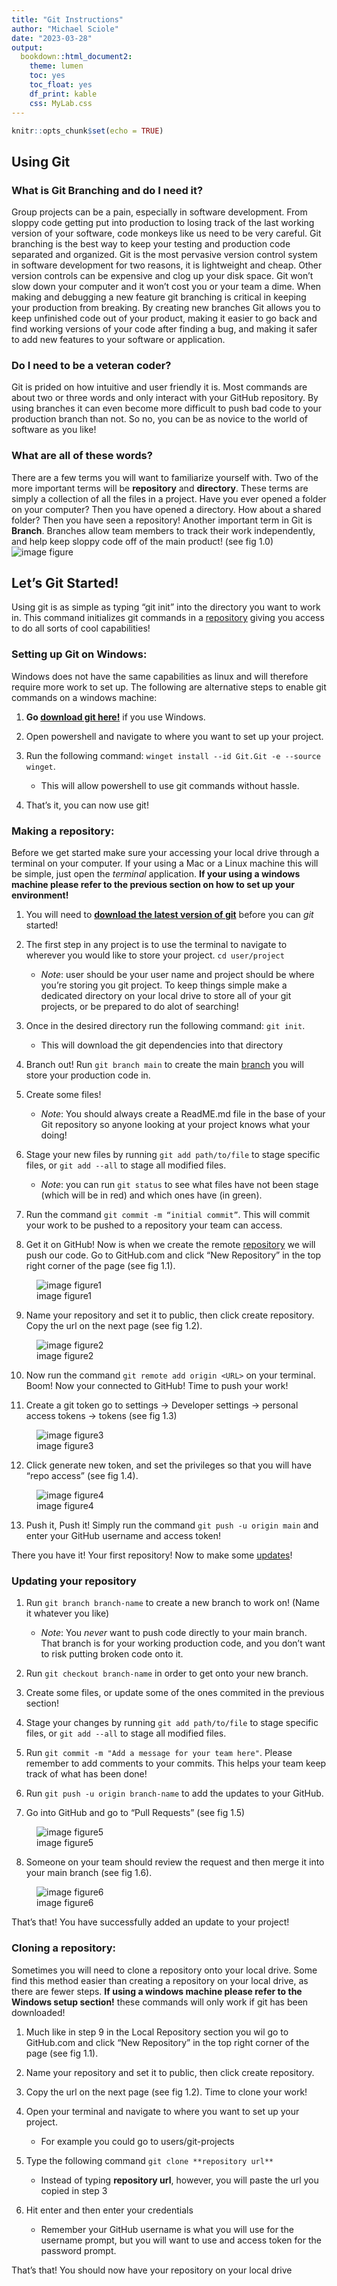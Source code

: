 ```yaml
---
title: "Git Instructions"
author: "Michael Sciole"
date: "2023-03-28"
output:
  bookdown::html_document2:
    theme: lumen
    toc: yes
    toc_float: yes
    df_print: kable
    css: MyLab.css 
---
```


```r
knitr::opts_chunk$set(echo = TRUE)
```

## Using Git

### What is Git Branching and do I need it?

  Group projects can be a pain, especially in software development. From sloppy code getting put into production to losing track of the last working version of your software, code monkeys like us need to be very careful. Git branching is the best way to keep your testing and production code separated and organized. Git is the most pervasive version control system in software development for two reasons, it is lightweight and cheap. Other version controls can be expensive and clog up your disk space. Git won't slow down your computer and it won't cost you or your team a dime. When making and debugging a new feature git branching is critical in keeping your production from breaking. By creating new branches Git allows you to keep unfinished code out of your product, making it easier to go back and find working versions of your code after finding a bug, and making it safer to add new features to your software or application.

### Do I need to be a veteran coder?

  Git is prided on how intuitive and user friendly it is. Most commands are about two or three words and only interact with your GitHub repository. By using branches it can even become more difficult to push bad code to your production branch than not. So no, you can be as novice to the world of software as you like!

### What are all of these words?

  There are a few terms you will want to familiarize yourself with. Two of the more important terms will be **repository** and **directory**. These terms are simply a collection of all the files in a project. Have you ever opened a folder on your computer? Then you have opened a directory. How about a shared folder? Then you have seen a repository! 
  Another important term in Git is **Branch**. Branches allow team members to track their work independently, and help keep sloppy code off of the main product! (see fig 1.0)
![image figure](/pictures/fig.png)

## Let's Git Started!

  Using git is as simple as typing “git init” into the directory you want to work in. This command initializes git commands in a [repository](#What-are-all-of-these-words?) giving you access to do all sorts of cool capabilities! 
  
### Setting up Git on Windows:

Windows does not have the same capabilities as linux and will therefore require more work to set up. The following are alternative steps to enable git commands on a windows machine:

1. **Go [download git here!](https://git-scm.com/download/win)** if you use Windows.

2. Open powershell and navigate to where you want to set up your project.

3. Run the following command: ```winget install --id Git.Git -e --source winget```.
    + This will allow powershell to use git commands without hassle.
    
4. That's it, you can now use git!

### Making a repository:

Before we get started make sure your accessing your local drive through a terminal on your computer. If your using a Mac or a Linux machine this will be simple, just open the *terminal* application. **If your using a windows machine please refer to the previous section on how to set up your environment!**

1. You will need to [**download the latest version of git**](https://git-scm.com) before you can *git* started!

2. The first step in any project is to use the terminal to navigate to wherever you would like to store your project. ```cd user/project```
    + *Note*: user should be your user name and project should be where you're storing you git project. To keep things simple make a dedicated directory on your local drive to store all of your git projects, or be prepared to do alot of searching!

3. Once in the desired directory run the following command: ```git init```. 
    + This will download the git dependencies into that directory

4. Branch out! Run ```git branch main``` to create the main [branch](#What-are-all-of-these-words?)  you will store your production code in.

5. Create some files! 
    + *Note*: You should always create a ReadME.md file in the base of your Git repository so anyone looking at your project knows what your doing!
    
6. Stage your new files by running ```git add path/to/file``` to stage specific files, or ```git add --all``` to stage all modified files.
    + *Note*: you can run ```git status``` to see what files have not been stage (which will be in red) and which ones have (in green).
    
7. Run the command ```git commit -m “initial commit”```. This will commit your work to be pushed to a repository your team can access.

8. Get it on GitHub! Now is when we create the remote [repository](#What-are-all-of-these-words?) we will push our code. Go to GitHub.com and click “New Repository” in the top right corner of the page (see fig 1.1). 

![image figure1](./pictures/fig1)

9. Name your repository and set it to public, then click create repository. Copy the url on the next page (see fig 1.2). 

![image figure2](./pictures/fig2)

10. Now run the command ```git remote add origin <URL>``` on your terminal. Boom! Now your connected to GitHub! Time to push your work!

11. Create a git token go to settings -> Developer settings -> personal access tokens -> tokens (see fig 1.3)

![image figure3](./pictures/fig3)

12. Click generate new token, and set the privileges so that you will have “repo access” (see fig 1.4).

![image figure4](./pictures/fig4)

13. Push it, Push it! Simply run the command ```git push -u origin main``` and enter your GitHub username and access token!

There you have it! Your first repository! Now to make some [updates](#Updating-your-repository)!
    
### Updating your repository

1. Run ```git branch branch-name``` to create a new branch to work on! (Name it whatever you like)
    + *Note*: You *never* want to push code directly to your main branch. That branch is for your working production code, and you don't want to risk putting broken code onto it.
    
2. Run ```git checkout branch-name``` in order to get onto your new branch.

3. Create some files, or update some of the ones commited in the previous section!

4. Stage your changes by running ```git add path/to/file``` to stage specific files, or ```git add --all``` to stage all modified files.

5. Run ```git commit -m "Add a message for your team here"```. Please remember to add comments to your commits. This helps your team keep track of what has been done!

6. Run ```git push -u origin branch-name``` to add the updates to your GitHub.

7. Go into GitHub and go to "Pull Requests" (see fig 1.5)

![image figure5](./pictures/fig5)

8. Someone on your team should review the request and then merge it into your main branch (see fig 1.6).

![image figure6](./pictures/fig6)

That’s that! You have successfully added an update to your project!


### Cloning a repository:

Sometimes you will need to clone a repository onto your local drive. Some find this method easier than creating a repository on your local drive, as there are fewer steps. **If using a windows machine please refer to the Windows setup section!** these commands will only work if git has been downloaded!

1. Much like in step 9 in the Local Repository section you wil go to GitHub.com and click “New Repository” in the top right corner of the page (see fig 1.1). 

2. Name your repository and set it to public, then click create repository. 

3. Copy the url on the next page (see fig 1.2). Time to clone your work!

4. Open your terminal and navigate to where you want to set up your project.
    + For example you could go to users/git-projects

5. Type the following command ```git clone **repository url**```
    + Instead of typing **repository url**, however, you will paste the url you copied in step 3
    
6. Hit enter and then enter your credentials
    + Remember your GitHub username is what you will use for the username prompt, but you will want to use and access token for the password prompt.
    
That's that! You should now have your repository on your local drive

